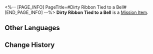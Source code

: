 <%-- [PAGE_INFO]
PageTitle=#Dirty Ribbon Tied to a Bell#
[END_PAGE_INFO] --%>
{{Item Infobox
|id          = 140139
|image       = Item Dirty Ribbon Tied to a Bell.png
|type        = Mission Item
|invCategory = Missions
|rarity      = 3
|effect      = 
|description = A white ribbon stained beyond recognition by an unknown filth.<br />A bell is pinned to the end of the delicate woven fabric, its chime guiding the blind girl through the darkness.
}}
{{Description|''"That familiar, crisp chime... Big Sis, are you back..."''}}
'''Dirty Ribbon Tied to a Bell''' is a [[Mission Item]].

==Other Languages==
{{Other Languages
|en   = Dirty Ribbon Tied to a Bell
|zhs  = 饰有铃铛的肮脏缎带
|zht  = 飾有鈴鐺的骯髒緞帶
|ja   = 鈴が飾られてある汚いリボン
|ko   = 방울로 장식된 더러운 리본
|es   = Lazo con cascabel sucio
|fr   = Ruban sale attaché à une cloche
|ru   = Грязная лента с колокольчиком
|th   = ริบบิ้นสกปรกที่ประดับด้วยกระดิ่ง
|vi   = Dây Đai Bẩn Đính Chuông
|de   = Schmutziges Band mit Glöckchen
|id   = Pita Kotor Berlonceng
|pt   = Faixa Suja Amarrada em Um Sino
}}

==Change History==
{{Change History|1.0}}